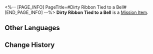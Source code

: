 <%-- [PAGE_INFO]
PageTitle=#Dirty Ribbon Tied to a Bell#
[END_PAGE_INFO] --%>
{{Item Infobox
|id          = 140139
|image       = Item Dirty Ribbon Tied to a Bell.png
|type        = Mission Item
|invCategory = Missions
|rarity      = 3
|effect      = 
|description = A white ribbon stained beyond recognition by an unknown filth.<br />A bell is pinned to the end of the delicate woven fabric, its chime guiding the blind girl through the darkness.
}}
{{Description|''"That familiar, crisp chime... Big Sis, are you back..."''}}
'''Dirty Ribbon Tied to a Bell''' is a [[Mission Item]].

==Other Languages==
{{Other Languages
|en   = Dirty Ribbon Tied to a Bell
|zhs  = 饰有铃铛的肮脏缎带
|zht  = 飾有鈴鐺的骯髒緞帶
|ja   = 鈴が飾られてある汚いリボン
|ko   = 방울로 장식된 더러운 리본
|es   = Lazo con cascabel sucio
|fr   = Ruban sale attaché à une cloche
|ru   = Грязная лента с колокольчиком
|th   = ริบบิ้นสกปรกที่ประดับด้วยกระดิ่ง
|vi   = Dây Đai Bẩn Đính Chuông
|de   = Schmutziges Band mit Glöckchen
|id   = Pita Kotor Berlonceng
|pt   = Faixa Suja Amarrada em Um Sino
}}

==Change History==
{{Change History|1.0}}